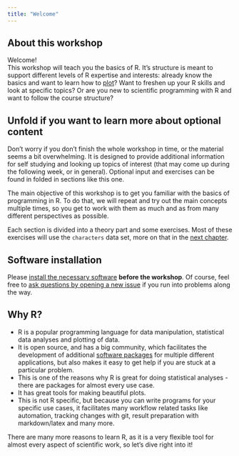 ```yaml
---
title: "Welcome"
---
```


## About this workshop

Welcome!\
This workshop will teach you the basics of R. It's structure is meant to support different levels of R expertise and interests: already know the basics and want to learn how to [plot](/qmd/plotting/plotting.qmd)? Want to freshen up your R skills and look at specific topics? Or are you new to scientific programming with R and want to follow the course structure?

::: {.callout-note collapse="true" icon="false"}
## Unfold if you want to learn more about optional content

Don't worry if you don't finish the whole workshop in time, or the material seems a bit overwhelming. It is designed to provide additional information for self studying and looking up topics of interest (that may come up during the following week, or in general). Optional input and exercises can be found in folded in sections like this one.
:::

The main objective of this workshop is to get you familiar with the basics of programming in R. To do that, we will repeat and try out the main concepts multiple times, so you get to work with them as much and as from many different perspectives as possible.

Each section is divided into a theory part and some exercises. Most of these exercises will use the `characters` data set, more on that in the [next chapter](/qmd/getting_started/data_sets.qmd).

::: callout-warning
## Software installation

Please [install the necessary software](qmd/setup/setup.qmd) **before the workshop**. Of course, feel free to [ask questions by opening a new issue](https://github.com/nickhaf/r_tutorial/issues) if you run into problems along the way.
:::

## Why R?

-   R is a popular programming language for data manipulation, statistical data analyses and plotting of data.
-   It is open source, and has a big community, which facilitates the development of additional [software packages](/qmd/packages/packages.qmd) for multiple different applications, but also makes it easy to get help if you are stuck at a particular problem.
-   This is one of the reasons why R is great for doing statistical analyses - there are packages for almost every use case.
-   It has great tools for making beautiful plots.
-   This is not R specific, but because you can write programs for your specific use cases, it facilitates many workflow related tasks like automation, tracking changes with git, result preparation with markdown/latex and many more.

There are many more reasons to learn R, as it is a very flexible tool for almost every aspect of scientific work, so let's dive right into it!
